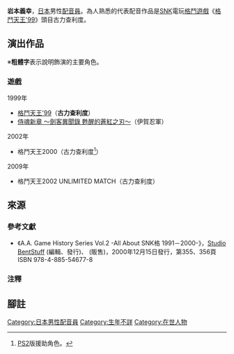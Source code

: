 {{multiple issues|
{{refimprove|time=2016-11-06T14:21:23+00:00}}
{{overly detailed|time=2016-11-06T14:21:23+00:00}}
{{primarysources|time=2016-11-06T14:21:23+00:00}}
}}
{{配音員
|姓名= 岩本義幸
|圖片= 
|尺寸= 
|替代= 
|簡介= 
|本名= 
|外文名= 
|外文= 
|羅馬拼音= 
|英文名= 
|暱稱= 
|藝名= 
|國籍= 
|籍貫= 
|出生地= 
|出身地= {{JPN}}
|死歿地= 
|出生名= 
|生年= 
|生月= 
|生日= 
|歿年= 
|歿月= 
|歿日= 
|血型= 
|配演語言= 
|教育程度= 
|母校= 
|所屬= 
|宗教信仰= 
|配偶= 
|活躍年代= 
|出道作= 
|代表作= '''遊戲'''<br />古力查利度（[[拳皇系列|格鬥天王'99]]）
|網站= 
|其他= 
|module= {{japanese|embed=yes|津田 英治|いわもと よしゆき|Iwamoto Yoshiyuki}}
}}
'''岩本義幸'''，[[日本|日本]]男性[[配音員|配音員]]。為人熟悉的代表配音作品是[[SNK_Playmore|SNK]]電玩[[格鬥遊戲|格鬥遊戲]]《[[拳皇系列|格鬥天王'99]]》頭目古力查利度。

== 演出作品 ==
※'''粗體字'''表示說明飾演的主要角色。
=== 遊戲 ===
; 1999年
* [[拳皇系列|格鬥天王'99]]（'''古力查利度'''）
* [[侍魂系列|侍魂新章 ～劍客異聞錄 甦醒的蒼紅之刃～]]（伊賀忍軍）
; 2002年
* 格鬥天王2000（古力查利度<ref>[[PlayStation2|PS2]]版援助角色。</ref>）
; 2009年
* 格鬥天王2002 UNLIMITED MATCH（古力查利度）

== 來源 ==
=== 參考文獻 ===
* 《A.A. Game History Series Vol.2 -All About SNK{{lang|ja|対戦}}格{{lang|ja|闘ゲーム}} 1991－2000-》，[[Studio_BentStuff|Studio BentStuff]] (編輯、發行)、{{link-ja|電波新聞社|電波新聞社}} (販售)，2000年12月15日發行，第355、356頁 ISBN 978-4-885-54677-8

=== 注釋 ===
{{reflist}}

== 腳註 ==
{{reflist}}
{{Voice-stub}}
{{DEFAULTSORT:Iwamoto Yoshiyuki}}
[[Category:日本男性配音員|Category:日本男性配音員]]
[[Category:生年不詳|Category:生年不詳]]
[[Category:在世人物|Category:在世人物]]